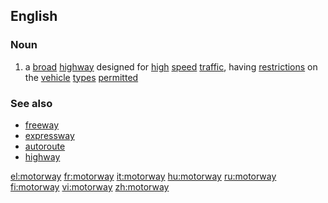 ==English==

===Noun===
{{en-noun}}

#{{cattag|UK|Ireland|New Zealand|parts of Australia}} a [[broad]] [[highway]] designed for [[high]] [[speed]] [[traffic]], having [[restriction]]s on the [[vehicle]] [[type]]s [[permitted]] 

===See also===
*[[freeway]]
*[[expressway]]
*[[autoroute]]
*[[highway]]

[[el:motorway]]
[[fr:motorway]]
[[it:motorway]]
[[hu:motorway]]
[[ru:motorway]]
[[fi:motorway]]
[[vi:motorway]]
[[zh:motorway]]